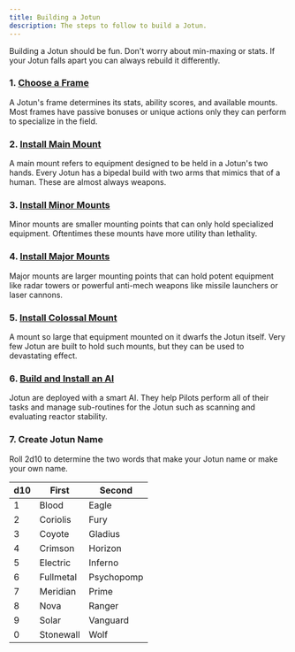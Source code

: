 ```yaml
---
title: Building a Jotun
description: The steps to follow to build a Jotun.
---
```


Building a Jotun should be fun. Don't worry about min-maxing or stats. If your Jotun falls apart you can always rebuild it differently.

### 1. [Choose a Frame](/building-a-jotun/frames/)

A Jotun's frame determines its stats, ability scores, and available mounts. Most frames have passive bonuses or unique actions only they can perform to specialize in the field.

### 2. [Install Main Mount](/building-a-jotun/main-mounts/)

A main mount refers to equipment designed to be held in a Jotun's two hands. Every Jotun has a bipedal build with two arms that mimics that of a human. These are almost always weapons.

### 3. [Install Minor Mounts](/building-a-jotun/minor-mounts/)

Minor mounts are smaller mounting points that can only hold specialized equipment. Oftentimes these mounts have more utility than lethality.

### 4. [Install Major Mounts](/building-a-jotun/major-mounts/)

Major mounts are larger mounting points that can hold potent equipment like radar towers or powerful anti-mech weapons like missile launchers or laser cannons.

### 5. [Install Colossal Mount](/building-a-jotun/colossal-mounts/)

A mount so large that equipment mounted on it dwarfs the Jotun itself. Very few Jotun are built to hold such mounts, but they can be used to devastating effect.

### 6. [Build and Install an AI](/building-a-jotun/building-an-ai/)

Jotun are deployed with a smart AI. They help Pilots perform all of their tasks and manage sub-routines for the Jotun such as scanning and evaluating reactor stability.

### 7. Create Jotun Name

Roll 2d10 to determine the two words that make your Jotun name or make your own name.

| d10 | First     | Second     |
| --- | --------- | ---------- |
| 1   | Blood     | Eagle      |
| 2   | Coriolis  | Fury       |
| 3   | Coyote    | Gladius    |
| 4   | Crimson   | Horizon    |
| 5   | Electric  | Inferno    |
| 6   | Fullmetal | Psychopomp |
| 7   | Meridian  | Prime      |
| 8   | Nova      | Ranger     |
| 9   | Solar     | Vanguard   |
| 0   | Stonewall | Wolf       |
